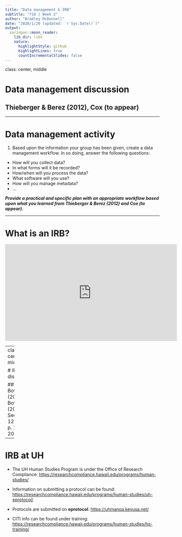 ```yaml
---
title: "Data management & IRB"
subtitle: "710 | Week 2"
author: "Bradley McDonnell"
date: "2020/1/20 (updated: `r Sys.Date()`)"
output:
  xaringan::moon_reader:
    lib_dir: libs
    nature:
      highlightStyle: github
      highlightLines: true
      countIncrementalSlides: false
---
```

class: center, middle

# Data management discussion

## Thieberger & Berez (2012), Cox (to appear) 

---

# Data management activity

1. Based upon the information your group has been given, create a data management workflow. In so doing, answer the following questions: 

  - How will you collect data? 
  - In what forms will it be recorded?
  - How/when will you process the data?
  - What software will you use?
  - How will you manage metadata? 
  - ...

***Provide a practical and specific plan with an appropriate workflow based upon what you learned from Thieberger & Berez (2012) and Cox (to appear).***

---

# What is an IRB?

<iframe width="560" height="315" src="https://www.youtube.com/embed/d15kYGwYU24?start=7" frameborder="0" allow="accelerometer; autoplay; encrypted-media; gyroscope; picture-in-picture" allowfullscreen></iframe>

---
class: center, middle

# IRB discussion

## Bowern (2010), Bowern (2015: Section 12.4, p. 197–203)

---

# IRB at UH

- The UH Human Studies Program is under the Office of Research Compliance: <https://researchcompliance.hawaii.edu/programs/human-studies/>

- Information on submitting a protocol can be found:  <https://researchcompliance.hawaii.edu/programs/human-studies/uh-eprotocol/>

- Protocols are submitted on **eprotocol**: <https://uhmanoa.keyusa.net/>

- CITI info can be found under training: <https://researchcompliance.hawaii.edu/programs/human-studies/hs-training/>